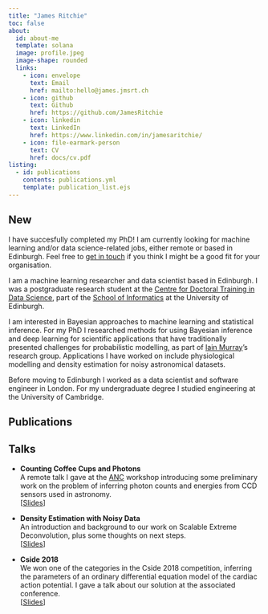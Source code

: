 ```yaml
---
title: "James Ritchie"
toc: false
about:
  id: about-me
  template: solana
  image: profile.jpeg
  image-shape: rounded
  links:
    - icon: envelope
      text: Email
      href: mailto:hello@james.jmsrt.ch
    - icon: github
      text: Github
      href: https://github.com/JamesRitchie
    - icon: linkedin
      text: LinkedIn
      href: https://www.linkedin.com/in/jamesaritchie/
    - icon: file-earmark-person
      text: CV
      href: docs/cv.pdf
listing: 
  - id: publications
    contents: publications.yml
    template: publication_list.ejs
---
```


:::{#about-me}

:::{.callout-note}
## New
I have succesfully completed my PhD! I am currently looking for machine learning and/or data science-related jobs, either remote or based in Edinburgh. Feel free to [get in touch](mailto:hello@james.jmsrt.ch) if you think I might be a good fit for your organisation.
:::

I am a machine learning researcher and data scientist based in Edinburgh.
I was a postgraduate research student at the [Centre for Doctoral Training in Data Science](https://web.inf.ed.ac.uk/cdt/epsrc-cdt-in-data-science/), part of the [School of Informatics](https://www.ed.ac.uk/informatics) at the University of Edinburgh.

I am interested in Bayesian approaches to machine learning and statistical inference.
For my PhD I researched methods for using Bayesian inference and deep learning for scientific applications that have traditionally presented challenges for probabilistic modelling, as part of [Iain Murray](https://homepages.inf.ed.ac.uk/imurray2/)'s research group.
Applications I have worked on include physiological modelling and density estimation for noisy astronomical datasets.

Before moving to Edinburgh I worked as a data scientist and software engineer in London.
For my undergraduate degree I studied engineering at the University of Cambridge.

:::

## Publications

:::{#publications}
:::

## Talks

* **Counting Coffee Cups and Photons**  
  A remote talk I gave at the [ANC](https://web.inf.ed.ac.uk/anc) workshop introducing some preliminary work on the problem of inferring photon counts and energies from CCD sensors used in astronomy.  
  \[[Slides](/slides/pileup_talk.pdf)\]

* **Density Estimation with Noisy Data**  
  An introduction and background to our work on Scalable Extreme Deconvolution, plus some thoughts on next steps.  
  \[[Slides](/slides/deconv_talk.pdf)\]

* **Cside 2018**  
  We won one of the categories in the Cside 2018 competition, inferring the parameters of an ordinary differential equation model of the cardiac action potential.
  I gave a talk about our solution at the associated conference.  
  \[[Slides](/slides/cside_talk.pdf)\]

